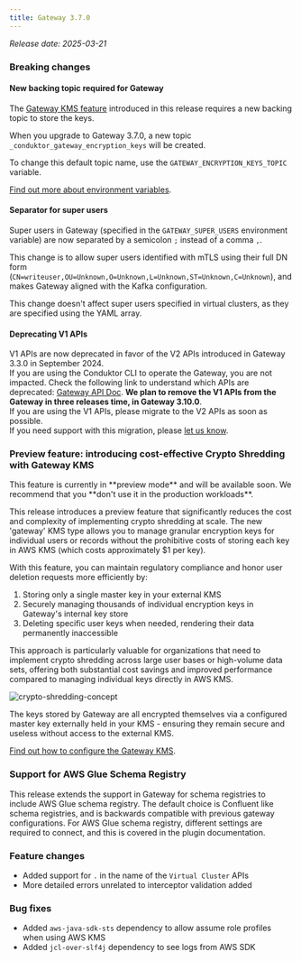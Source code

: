 ```yaml
---
title: Gateway 3.7.0
---
```


*Release date: 2025-03-21*

### Breaking changes

#### New backing topic required for Gateway

The [Gateway KMS feature](#preview-feature-introducing-cost-effective-crypto-shredding-with-gateway-kms) introduced in this release requires a new backing topic to store the keys.

When you upgrade to Gateway 3.7.0, a new topic `_conduktor_gateway_encryption_keys` will be created.

To change this default topic name, use the `GATEWAY_ENCRYPTION_KEYS_TOPIC` variable.

[Find out more about environment variables](https://docs.conduktor.io/gateway/configuration/env-variables/#topics-names).

#### Separator for super users 
Super users in Gateway (specified in the `GATEWAY_SUPER_USERS` environment variable) are now separated by a semicolon `;` instead of a comma `,`. 

This change is to allow super users identified with mTLS using their full DN form (`CN=writeuser,OU=Unknown,O=Unknown,L=Unknown,ST=Unknown,C=Unknown`), and makes Gateway aligned with the Kafka configuration.

<Info>
This change doesn't affect super users specified in virtual clusters, as they are specified using the YAML array.
</Info>

#### Deprecating V1 APIs
V1 APIs are now deprecated in favor of the V2 APIs introduced in Gateway 3.3.0 in September 2024.  
If you are using the Conduktor CLI to operate the Gateway, you are not impacted.
Check the following link to understand which APIs are deprecated: [Gateway API Doc](https://developers.conduktor.io/?product=gateway&version=3.6.1&gatewayApiVersion=v1).
**We plan to remove the V1 APIs from the Gateway in three releases time, in Gateway 3.10.0**.  
If you are using the V1 APIs, please migrate to the V2 APIs as soon as possible.  
If you need support with this migration, please [let us know](https://support.conduktor.io/hc/en-gb/requests/new?ticket_form_id=17438363566609).


### Preview feature: introducing cost-effective Crypto Shredding with Gateway KMS

<Warning>
This feature is currently in **preview mode** and will be available soon. We recommend that you **don't use it in the production workloads**.
</Warning>

This release introduces a preview feature that significantly reduces the cost and complexity of implementing crypto shredding at scale. The new 'gateway' KMS type allows you to manage granular encryption keys for individual users or records without the prohibitive costs of storing each key in AWS KMS (which costs approximately $1 per key).

With this feature, you can maintain regulatory compliance and honor user deletion requests more efficiently by:

1. Storing only a single master key in your external KMS
1. Securely managing thousands of individual encryption keys in Gateway's internal key store
1. Deleting specific user keys when needed, rendering their data permanently inaccessible

This approach is particularly valuable for organizations that need to implement crypto shredding across large user bases or high-volume data sets, offering both substantial cost savings and improved performance compared to managing individual keys directly in AWS KMS.  

![crypto-shredding-concept](/images/changelog/gateway/v3.7.0/crypto-shredding-concept.png)

The keys stored by Gateway are all encrypted themselves via a configured master key externally held in your KMS - ensuring they remain secure and useless without access to the external KMS.


[Find out how to configure the Gateway KMS](/gateway/interceptors/data-security/encryption/encryption-configuration#gateway-kms).

### Support for AWS Glue Schema Registry

This release extends the support in Gateway for schema registries to include AWS Glue schema registry. The default choice is Confluent like schema registries, and is backwards compatible with previous gateway configurations. For AWS Glue schema registry, different settings are required to connect, and this is covered in the plugin documentation.


### Feature changes
- Added support for `.` in the name of the `Virtual Cluster` APIs
- More detailed errors unrelated to interceptor validation added

### Bug fixes
- Added `aws-java-sdk-sts` dependency to allow assume role profiles when using AWS KMS
- Added `jcl-over-slf4j` dependency to see logs from AWS SDK
